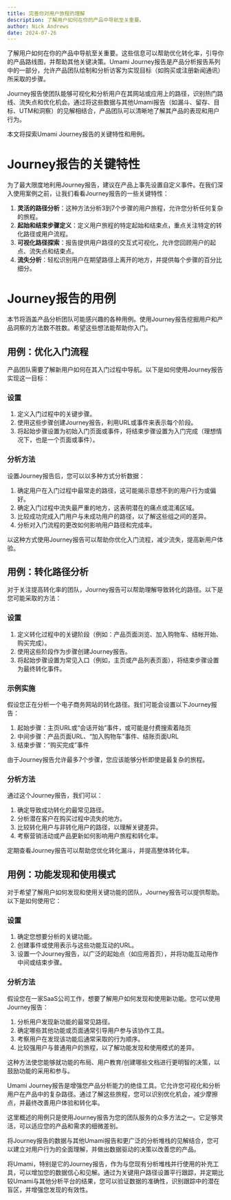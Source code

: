 ```yaml
---
title: 完善你对用户旅程的理解
description: 了解用户如何在你的产品中导航至关重要。
author: Nick Andrews
date: 2024-07-26
---
```


了解用户如何在你的产品中导航至关重要。这些信息可以帮助优化转化率，引导你的产品路线图，并帮助其他关键决策。Umami Journey报告是产品分析报告系列中的一部分，允许产品团队绘制和分析访客为实现目标（如购买或注册新闻通讯）所采取的步骤。

Journey报告使团队能够可视化和分析用户在其网站或应用上的路径，识别热门路线、流失点和优化机会。通过将这些数据与其他Umami报告（如漏斗、留存、目标、UTM和洞察）的见解相结合，产品团队可以清晰地了解其产品的表现和用户行为。

本文将探索Umami Journey报告的关键特性和用例。

# Journey报告的关键特性

为了最大限度地利用Journey报告，建议在产品上事先设置自定义事件。在我们深入使用案例之前，让我们看看Journey报告的一些关键特性：

1. **灵活的路径分析**：这种方法分析3到7个步骤的用户旅程，允许您分析任何复杂的旅程。
2. **起始和结束步骤定义**：定义用户旅程的特定起始和结束点，重点关注特定的转化路径或用户流程。
3. **可视化路径探索**：报告提供用户路径的交互式可视化，允许您回顾用户的起点、流失点和结束点。
4. **流失分析**：轻松识别用户在期望路径上离开的地方，并提供每个步骤的百分比细分。

# Journey报告的用例

本节将涵盖产品分析团队可能感兴趣的各种用例。使用Journey报告挖掘用户和产品洞察的方法数不胜数。希望这些想法能帮助你入门。

## 用例：优化入门流程

产品团队需要了解新用户如何在其入门过程中导航。以下是如何使用Journey报告实现这一目标：

### 设置
1. 定义入门过程中的关键步骤。
2. 使用这些步骤创建Journey报告，利用URL或事件来表示每个阶段。
3. 将起始步骤设置为初始入门页面或事件，将结束步骤设置为入门完成（理想情况下，也是一个页面或事件）。

### 分析方法

设置Journey报告后，您可以以多种方式分析数据：

1. 确定用户在入门过程中最常走的路径，这可能揭示意想不到的用户行为或偏好。
2. 确定入门过程中流失最严重的地方，这表明潜在的痛点或混淆区域。
3. 比较成功完成入门用户与未成功用户的路径，以了解这些组之间的差异。
4. 分析对入门流程的更改如何影响用户路径和完成率。

以这种方式使用Journey报告可以帮助你优化入门流程，减少流失，提高新用户体验。

## 用例：转化路径分析

对于关注提高转化率的团队，Journey报告可以帮助理解导致转化的路径。以下是您可能采取的方法：

### 设置

1. 定义转化过程中的关键阶段（例如：产品页面浏览、加入购物车、结帐开始、购买完成）。
2. 使用这些阶段作为步骤创建Journey报告。
3. 将起始步骤设置为常见入口（例如，主页或产品列表页面），将结束步骤设置为最终转化事件。

### 示例实施

假设您正在分析一个电子商务网站的转化路径。我们可能会设置以下Journey报告：

1. 起始步骤：主页URL或“会话开始”事件，或可能是付费搜索着陆页
2. 中间步骤：产品页面URL、“加入购物车”事件、结账页面URL
3. 结束步骤：“购买完成”事件

由于Journey报告允许最多7个步骤，您应该能够分析即使是最复杂的旅程。

### 分析方法

通过这个Journey报告，我们可以：

1. 确定导致成功转化的最常见路径。
2. 分析潜在客户在购买过程中流失的地方。
3. 比较转化用户与非转化用户的路径，以理解关键差异。
4. 考察营销活动或产品更新如何影响用户旅程和转化率。

定期查看Journey报告可以帮助您优化转化漏斗，并提高整体转化率。

## 用例：功能发现和使用模式

对于希望了解用户如何发现和使用关键功能的团队，Journey报告可以提供帮助。以下是如何使用它：

### 设置

1. 确定您想要分析的关键功能。
2. 创建事件或使用表示与这些功能互动的URL。
3. 设置一个Journey报告，以广泛的起始点（如应用首页），并将功能互动用作中间或结束步骤。

### 分析方法

假设您在一家SaaS公司工作，想要了解用户如何发现和使用新功能。您可以使用Journey报告：

1. 分析用户发现新功能的最常见路径。
2. 确定哪些其他功能或页面通常引导用户参与该协作工具。
3. 考察用户在发现该功能后通常采取的行为顺序。
4. 比较强用户与普通用户的旅程，以了解功能发现和使用模式的差异。

这种方法使您能够就功能的布局、用户教育/创建哪些文档进行更明智的决策，以鼓励功能的采用和参与。

Umami Journey报告是增强您产品分析能力的绝佳工具。它允许您可视化和分析用户在产品中的复杂路径。通过了解这些旅程，您可以识别优化机会，减少摩擦点，并最终改善用户体验和转化率。

这里概述的用例只是使用Journey报告为您的团队服务的众多方法之一。它足够灵活，可以适应您的产品和需求的细微差别。

将Journey报告的数据与其他Umami报告和更广泛的分析堆栈的见解结合，您可以建立对用户行为的全面理解，并做出数据驱动的决策以改善您的产品。

将Umami，特别是它的Journey报告，作为与您现有分析堆栈并行使用的补充工具，可以增加您的数据信心和见解。通过为关键用户路径设置平行跟踪，并定期比较Umami与其他分析平台的结果，您可以验证数据的准确性，识别跟踪中的潜在盲区，并增强您发现的有效性。